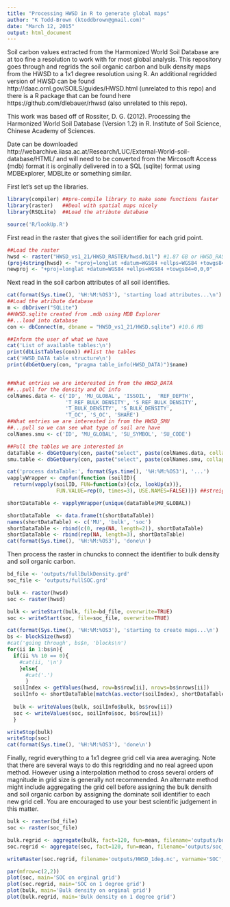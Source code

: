```yaml
---
title: "Processing HWSD in R to generate global maps"
author: "K Todd-Brown (ktoddbrown@gmail.com)"
date: "March 12, 2015"
output: html_document
---
```


Soil carbon values extracted from the Harmonized World Soil Database are at too fine a resolution to work with for most global analysis. This repository goes through and regrids the soil organic carbon and bulk density maps from the HWSD to a 1x1 degree resolution using R. An additional regridded version of HWSD can be found http://daac.ornl.gov/SOILS/guides/HWSD.html (unrelated to this repo) and there is a R package that can be found here https://github.com/dlebauer/rhwsd (also unrelated to this repo).

This work was based off of Rossiter, D. G. (2012). Processing the Harmonized World Soil Database (Version 1.2) in R. Institute of Soil Science, Chinese Academy of Sciences.

Date can be downloaded http://webarchive.iiasa.ac.at/Research/LUC/External-World-soil-database/HTML/ and will need to be converted from the Mircosoft Access (mdb) format it is orginally delivered in to a SQL (sqlite) format using MDBExplorer, MDBLite or something similar.

First let's set up the libraries.
```r
library(compiler) ##pre-compile library to make some functions faster
library(raster)   ##Deal with spatial maps nicely
library(RSQLite)  ##Load the atribute database

source('R/lookUp.R')
```

First read in the raster that gives the soil identifier for each grid point.
```r
##Load the raster
hwsd <- raster("HWSD_vs1_21/HWSD_RASTER/hwsd.bil") #1.87 GB or HWSD_RASTER.zip MB
(proj4string(hwsd) <- "+proj=longlat +datum=WGS84 +ellps=WGS84 +towgs84=0,0,0")
newproj <- "+proj=longlat +datum=WGS84 +ellps=WGS84 +towgs84=0,0,0"
```

Next read in the soil carbon attributes of all soil identifies.
```r
cat(format(Sys.time(), '%H:%M:%OS3'), 'starting load attributes...\n')
##Load the atribute database
m <- dbDriver("SQLite")
##HWSD.sqlite created from .mdb using MDB Explorer
##...load into database
con <- dbConnect(m, dbname = "HWSD_vs1_21/HWSD.sqlite") #10.6 MB

##Inform the user of what we have
cat('List of available tables:\n')
print(dbListTables(con)) ##list the tables
cat('HWSD_DATA table structure\n')
print(dbGetQuery(con, "pragma table_info(HWSD_DATA)")$name)


##What entries we are interested in from the HWSD_DATA
##...pull for the density and OC info
colNames.data <- c('ID', 'MU_GLOBAL', 'ISSOIL',  'REF_DEPTH',
                   'T_REF_BULK_DENSITY', 'S_REF_BULK_DENSITY',
                   'T_BULK_DENSITY', 'S_BULK_DENSITY',
                   'T_OC', 'S_OC', 'SHARE')
##What entries we are interested in from the HWSD_SMU
##...pull so we can see what type of soil are have
colNames.smu <- c('ID', 'MU_GLOBAL', 'SU_SYMBOL', 'SU_CODE')

##Pull the tables we are interested in
dataTable <- dbGetQuery(con, paste("select", paste(colNames.data, collapse = ", "), "from HWSD_DATA"))
smu.table <- dbGetQuery(con, paste("select", paste(colNames.smu, collapse = ", "), "from HWSD_SMU"))

cat('process dataTable:', format(Sys.time(), '%H:%M:%OS3'), '...')
vapplyWrapper <- cmpfun(function (soilID){
  return(vapply(soilID, FUN=function(x){c(x, lookUp(x))}, 
                FUN.VALUE=rep(0, times=3), USE.NAMES=FALSE))}) ##streight up complied vapply, this is the one used

shortDataTable <- vapplyWrapper(unique(dataTable$MU_GLOBAL))

shortDataTable  <- data.frame(t(shortDataTable))
names(shortDataTable) <- c('MU', 'bulk', 'soc')
shortDataTable <- rbind(c(0, rep(NA, length=2)), shortDataTable)
shortDataTable <- rbind(rep(NA, length=3), shortDataTable)
cat(format(Sys.time(), '%H:%M:%OS3'), 'done\n')
```

Then process the raster in chuncks to connect the identifier to bulk density and soil organic carbon.
```r
bd_file <- 'outputs/fullBulkDensity.grd'
soc_file <- 'outputs/fullSOC.grd'

bulk <- raster(hwsd)
soc <- raster(hwsd)

bulk <- writeStart(bulk, file=bd_file, overwrite=TRUE)
soc <- writeStart(soc, file=soc_file, overwrite=TRUE)

cat(format(Sys.time(), '%H:%M:%OS3'), 'starting to create maps...\n')
bs <- blockSize(hwsd)
#cat('going through', bs$n, 'blocks\n')
for(ii in 1:bs$n){
  if(ii %% 10 == 0){
    #cat(ii, '\n')
    }else{
      #cat('.')
      }
  soilIndex <- getValues(hwsd, row=bs$row[ii], nrows=bs$nrows[ii])
  soilInfo <- shortDataTable[match(as.vector(soilIndex), shortDataTable$MU),]
  
  bulk <- writeValues(bulk, soilInfo$bulk, bs$row[ii])
  soc <- writeValues(soc, soilInfo$soc, bs$row[ii])
  }

writeStop(bulk)
writeStop(soc)
cat(format(Sys.time(), '%H:%M:%OS3'), 'done\n')
```

Finally, regrid everything to a 1x1 degree grid cell via area averaging. Note that there are several ways to do this regridding and no real agreed upon method. However using a interpolation method to cross several orders of magnitude in grid size is generally not recommended. An alternate method might include aggregating the grid cell before assigning the bulk densith and soil organic carbon by assigning the dominate soil identifier to each new grid cell. You are encouraged to use your best scientific judgement in this matter.

```r
bulk <- raster(bd_file)
soc <- raster(soc_file)

bulk.regrid <- aggregate(bulk, fact=120, fun=mean, filename='outputs/bulk_area1deg.grd')
soc.regrid <- aggregate(soc, fact=120, fun=mean, filename='outputs/soc_area1deg.grd')

writeRaster(soc.regrid, filename='outputs/HWSD_1deg.nc', varname='SOC', varunit='kg m^-2', longname='Area weighted soil organic carbon from HWSD')
```

```r
par(mfrow=c(2,2))
plot(soc, main='SOC on orginal grid')
plot(soc.regrid, main='SOC on 1 degree grid')
plot(bulk, main='Bulk density on orginal grid')
plot(bulk.regrid, main='Bulk density on 1 degree grid')
```
